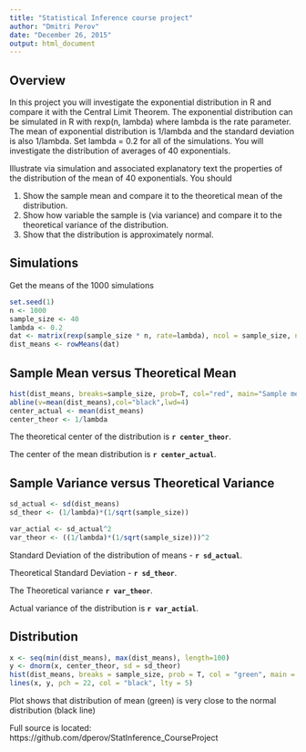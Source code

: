 ```yaml
---
title: "Statistical Inference course project"
author: "Dmitri Perov"
date: "December 26, 2015"
output: html_document
---
```


Overview 
--------

In this project you will investigate the exponential distribution in R and compare it with the Central Limit Theorem. The exponential distribution can be simulated in R with rexp(n, lambda) where lambda is the rate parameter. The mean of exponential distribution is 1/lambda and the standard deviation is also 1/lambda. Set lambda = 0.2 for all of the simulations. You will investigate the distribution of averages of 40 exponentials.

Illustrate via simulation and associated explanatory text the properties of the distribution of the mean of 40 exponentials.  You should

1. Show the sample mean and compare it to the theoretical mean of the distribution.
2. Show how variable the sample is (via variance) and compare it to the theoretical variance of the distribution.
3. Show that the distribution is approximately normal.


Simulations
-----------

Get the means of the 1000 simulations
```r
set.seed(1)
n <- 1000
sample_size <- 40
lambda <- 0.2
dat <- matrix(rexp(sample_size * n, rate=lambda), ncol = sample_size, nrow = n)
dist_means <- rowMeans(dat) 
```

Sample Mean versus Theoretical Mean
-----------------------------------

```r
hist(dist_means, breaks=sample_size, prob=T, col="red", main="Sample mean", ylab="Density")
abline(v=mean(dist_means),col="black",lwd=4)
center_actual <- mean(dist_means)
center_theor <- 1/lambda
```

The theoretical center of the distribution is  **`r center_theor`**. 

The center of the mean distribution is **`r center_actual`**. 

Sample Variance versus Theoretical Variance
-------------------------------------------

```r
sd_actual <- sd(dist_means)
sd_theor <- (1/lambda)*(1/sqrt(sample_size))

var_actial <- sd_actual^2
var_theor <- ((1/lambda)*(1/sqrt(sample_size)))^2
```

Standard Deviation of the distribution of means -  **`r sd_actual`**. 

Theoretical Standard Deviation - **`r sd_theor`**.

The Theoretical variance  **`r var_theor`**. 

Actual variance of the distribution is **`r var_actial`**.

Distribution
------------
```r
x <- seq(min(dist_means), max(dist_means), length=100)
y <- dnorm(x, center_theor, sd = sd_theor)
hist(dist_means, breaks = sample_size, prob = T, col = "green", main = "Density of means", ylab = "density")
lines(x, y, pch = 22, col = "black", lty = 5)

```

Plot shows that distribution of mean (green) is very close to the normal distribution (black line)

Full source is located: https://github.com/dperov/StatInference_CourseProject